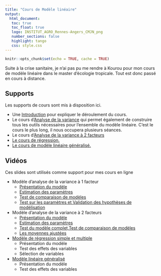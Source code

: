 ```yaml
---
title: "Cours de Modèle linéaire"
output: 
  html_document:
   toc: true
   toc_float: true
   logo: INSTITUT_AGRO_Rennes-Angers_CMJN_png
   number_sections: false
   highlight: tango
   css: style.css
---
```





```r
knitr::opts_chunk$set(echo = TRUE, cache = TRUE)
```


Suite à la crise sanitaire, je n'ai pas pu me rendre à Kourou pour mon cours de modèle linéaire dans le master d'écologie tropicale.  Tout est donc passé en cours à  distance. 


## Supports

Les supports de cours sont mis à disposition ici.

- Une [Introduction](https://marieetienne.github.io/linear_model/_presentation/intro.html) pour expliquer le déroulement du cours.
- Le cours d'[Analyse de la variance](https://marieetienne.github.io/linear_model/_presentation/anova.html) qui permet également de construire tous les outils nécessaires pour l'ensemble du modèle linéaire. C'est le cours le plus long, il nous occupera plusieurs séances.
- Le cours d'[Analyse de la variance à 2 facteurs](https://marieetienne.github.io/linear_model/_presentation/anova2.html)
- [Le cours de régression.](https://marieetienne.github.io/linear_model/_presentation/regression.html#1)
- [Le cours de modèle linéaire généralisé.](https://marieetienne.github.io/linear_model/_presentation/glm.html)

## Vidéos

Ces slides sont utilisés comme support pour mes cours en ligne

- Modèle d'analyse de la variance à 1 facteur
    - [Présentation du modèle](https://youtu.be/8wz6dan_S0c) 
    - [Estimation des paramètres](https://youtu.be/YqYblRLH-aM)
    - [Test de comparaison de modèles](https://youtu.be/7qktWq7WfMg)
    - [Test sur les paramètres et Validation des hypothèses de modélisation](https://youtu.be/Vhx4y8rhWcI)
- Modèle d'analyse de la variance à 2 facteurs
    - [Présentation du modèle](https://youtu.be/OjNam5tYTOI)
    - [Estimation des paramètres](https://youtu.be/ByN4gqCDgCo)
    - [Test du modèle complet,Test de comparaison de modèles](https://youtu.be/jXHHqlkpdcU)
    - [Les moyennes ajustées](https://youtu.be/ARS-eWbeTJE)
- [Modèle de régression simple et multiple](https://youtu.be/1qoN5zCjnfs)
    - Présentation du modèle
    - Test des effets des variables
    - Sélection de variables
- [Modèle linéaire généralisé](https://youtu.be/xY56EipQWRc)
    - Présentation du modèle
    - Test des effets des variables

    